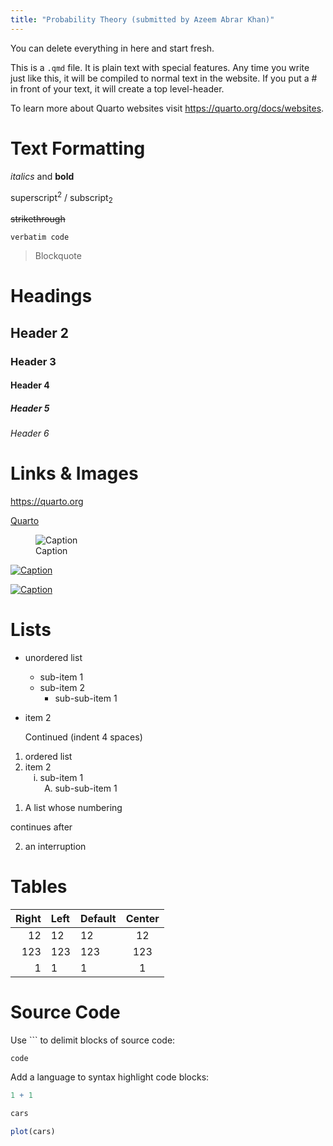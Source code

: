 ```yaml
---
title: "Probability Theory (submitted by Azeem Abrar Khan)"
---
```


::: callout-note
You can delete everything in here and start fresh.
:::

This is a `.qmd` file. It is plain text with special features. Any time you write just like this, it will be compiled to normal text in the website. If you put a \# in front of your text, it will create a top level-header.

To learn more about Quarto websites visit <https://quarto.org/docs/websites>.

# Text Formatting

*italics* and **bold**

superscript^2^ / subscript~2~

~~strikethrough~~

`verbatim code`

> Blockquote

# Headings

## Header 2
### Header 3
#### Header 4
##### Header 5
###### Header 6

# Links & Images

<https://quarto.org>

[Quarto](https://quarto.org)

![Caption](../../assets/img/elephant.png)

[![Caption](../../assets/img/elephant.png)](https://quarto.org)

[![Caption](../../assets/img/elephant.png)](https://quarto.org "An elephant")


# Lists

* unordered list
    + sub-item 1
    + sub-item 2
        - sub-sub-item 1
        
*   item 2

    Continued (indent 4 spaces)
    
    
1. ordered list
2. item 2
    i) sub-item 1
         A.  sub-sub-item 1
         
(@)  A list whose numbering

continues after

(@)  an interruption

# Tables

| Right | Left | Default | Center |
|------:|:-----|---------|:------:|
|   12  |  12  |    12   |    12  |
|  123  |  123 |   123   |   123  |
|    1  |    1 |     1   |     1  |

# Source Code

Use ``` to delimit blocks of source code:

```
code
```

Add a language to syntax highlight code blocks:

```r
1 + 1
```

```r
cars
```

```r
plot(cars)
```
